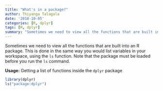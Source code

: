 ```yaml
---
title: "What's in a package?"
author: Thiyanga Talagala
date: '2018-10-05'
categories: [R, dplyr]
tags: [R, dplyr]
summary: "Sometimes we need to view all the functions that are built into an R package."
---
```


Sometimes we need to view all the functions that are built into an R package.
This is done in the same way you would list variables in your workspace, using the `ls` function. Note that the package must be loaded before you run the `ls` command.

**Usage:** Getting a list of functions inside the `dplyr` package

```r
library(dplyr)
ls("package:dplyr")
```


